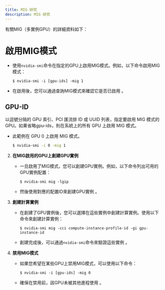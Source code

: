 ```yaml
---
title: MIG 研究
description: MIG 研究
---
```


有關MIG（多實例GPU）的詳細資料如下：

# 啟用MIG模式

- 使用`nvidia-smi`命令在指定的GPU上啟用MIG模式。例如，以下命令啟用MIG模式：
  ```
  $ nvidia-smi -i [gpu-ids] -mig 1
  ```
- 在啟用後，您可以通過查詢MIG模式來確認它是否已啟用 。

## GPU-ID

以逗號分隔的 GPU 索引、PCI 匯流排 ID 或 UUID 列表，指定要啟用 MIG 模式的 GPU。如果省略gpu-ids，則在系統上的所有 GPU 上啟用 MIG 模式。

- 此範例在 GPU 0 上啟用 MIG 模式。
  ```sh
  $ nvidia-smi -i 0 -mig 1
  ```

2. **在MIG啟用的GPU上創建GPU實例**

   - 一旦啟用了MIG模式，您可以創建GPU實例。例如，以下命令列出可用的GPU實例配置：
     ```
     $ nvidia-smi mig -lgip
     ```
   - 然後使用對應的配置ID來創建GPU實例 。

3. **創建計算實例**

   - 在創建了GPU實例後，您可以選擇在這些實例中創建計算實例。使用以下命令來創建計算實例：
     ```
     $ nvidia-smi mig -cci compute-instance-profile-id -gi gpu-instance-id
     ```
   - 創建完成後，可以通過`nvidia-smi`命令來驗證這些實例 。

4. **禁用MIG模式**
   - 如果您希望在某些GPU上禁用MIG模式，可以使用以下命令：
     ```
     $ nvidia-smi -i [gpu-ids] -mig 0
     ```
   - 確保在禁用前，該GPU未被其他進程使用 。
